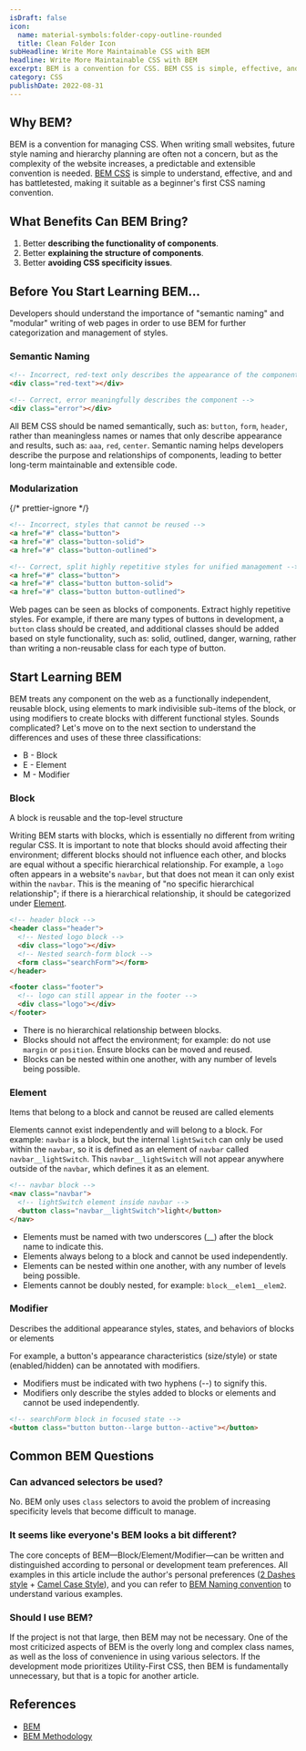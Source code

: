 ```yaml
---
isDraft: false
icon:
  name: material-symbols:folder-copy-outline-rounded
  title: Clean Folder Icon
subHeadline: Write More Maintainable CSS with BEM
headline: Write More Maintainable CSS with BEM
excerpt: BEM is a convention for CSS. BEM CSS is simple, effective, and has battletested, making it suitable as a beginner's first CSS management method.
category: CSS
publishDate: 2022-08-31
---
```


## Why BEM?

BEM is a convention for managing CSS. When writing small websites, future style naming and hierarchy planning are often not a concern, but as the complexity of the website increases, a predictable and extensible convention is needed. [BEM CSS](https://getbem.com/) is simple to understand, effective, and and has battletested, making it suitable as a beginner's first CSS naming convention.

## What Benefits Can BEM Bring?

1. Better **describing the functionality of components**.
2. Better **explaining the structure of components**.
3. Better **avoiding CSS specificity issues**.

## Before You Start Learning BEM...

Developers should understand the importance of "semantic naming" and "modular" writing of web pages in order to use BEM for further categorization and management of styles.

### Semantic Naming

```html
<!-- Incorrect, red-text only describes the appearance of the component -->
<div class="red-text"></div>

<!-- Correct, error meaningfully describes the component -->
<div class="error"></div>
```

All BEM CSS should be named semantically, such as: `button`, `form`, `header`, rather than meaningless names or names that only describe appearance and results, such as: `aaa`, `red`, `center`. Semantic naming helps developers describe the purpose and relationships of components, leading to better long-term maintainable and extensible code.

### Modularization

{/* prettier-ignore */}
```html
<!-- Incorrect, styles that cannot be reused -->
<a href="#" class="button">
<a href="#" class="button-solid">
<a href="#" class="button-outlined">

<!-- Correct, split highly repetitive styles for unified management -->
<a href="#" class="button">
<a href="#" class="button button-solid">
<a href="#" class="button button-outlined">
```

Web pages can be seen as blocks of components. Extract highly repetitive styles. For example, if there are many types of buttons in development, a `button` class should be created, and additional classes should be added based on style functionality, such as: solid, outlined, danger, warning, rather than writing a non-reusable class for each type of button.

## Start Learning BEM

BEM treats any component on the web as a functionally independent, reusable block, using elements to mark indivisible sub-items of the block, or using modifiers to create blocks with different functional styles. Sounds complicated? Let's move on to the next section to understand the differences and uses of these three classifications:

- B - Block
- E - Element
- M - Modifier

### Block

<Info type="info">A block is reusable and the top-level structure</Info>

Writing BEM starts with blocks, which is essentially no different from writing regular CSS. It is important to note that blocks should avoid affecting their environment; different blocks should not influence each other, and blocks are equal without a specific hierarchical relationship. For example, a `logo` often appears in a website's `navbar`, but that does not mean it can only exist within the `navbar`. This is the meaning of "no specific hierarchical relationship"; if there is a hierarchical relationship, it should be categorized under [Element](#element).

```html
<!-- header block -->
<header class="header">
  <!-- Nested logo block -->
  <div class="logo"></div>
  <!-- Nested search-form block -->
  <form class="searchForm"></form>
</header>

<footer class="footer">
  <!-- logo can still appear in the footer -->
  <div class="logo"></div>
</footer>
```

- There is no hierarchical relationship between blocks.
- Blocks should not affect the environment; for example: do not use `margin` or `position`. Ensure blocks can be moved and reused.
- Blocks can be nested within one another, with any number of levels being possible.

### Element

<Info type="info">Items that belong to a block and cannot be reused are called elements</Info>

Elements cannot exist independently and will belong to a block. For example: `navbar` is a block, but the internal `lightSwitch` can only be used within the `navbar`, so it is defined as an element of `navbar` called `navbar__lightSwitch`. This `navbar__lightSwitch` will not appear anywhere outside of the `navbar`, which defines it as an element.

```html
<!-- navbar block -->
<nav class="navbar">
  <!-- lightSwitch element inside navbar -->
  <button class="navbar__lightSwitch">light</button>
</nav>
```

- Elements must be named with two underscores (\_\_) after the block name to indicate this.
- Elements always belong to a block and cannot be used independently.
- Elements can be nested within one another, with any number of levels being possible.
- Elements cannot be doubly nested, for example: `block__elem1__elem2`.

### Modifier

<Info type="info">Describes the additional appearance styles, states, and behaviors of blocks or elements</Info>

For example, a button's appearance characteristics (size/style) or state (enabled/hidden) can be annotated with modifiers.

- Modifiers must be indicated with two hyphens (--) to signify this.
- Modifiers only describe the styles added to blocks or elements and cannot be used independently.

```html
<!-- searchForm block in focused state -->
<button class="button button--large button--active"></button>
```

## Common BEM Questions

### Can advanced selectors be used?

No. BEM only uses `class` selectors to avoid the problem of increasing specificity levels that become difficult to manage.

### It seems like everyone's BEM looks a bit different?

The core concepts of BEM—Block/Element/Modifier—can be written and distinguished according to personal or development team preferences. All examples in this article include the author's personal preferences ([2 Dashes style](https://en.bem.info/methodology/naming-convention/#two-dashes-style) + [Camel Case Style](https://en.bem.info/methodology/naming-convention/#camelcase-style)), and you can refer to [BEM Naming convention](https://en.bem.info/methodology/naming-convention/) to understand various examples.

### Should I use BEM?

If the project is not that large, then BEM may not be necessary. One of the most criticized aspects of BEM is the overly long and complex class names, as well as the loss of convenience in using various selectors. If the development mode prioritizes Utility-First CSS, then BEM is fundamentally unnecessary, but that is a topic for another article.

## References

- [BEM](https://en.bem.info/methodology/)
- [BEM Methodology](http://bem.webclown.net/quick-start/#%E4%BB%8B%E7%BB%8D)
